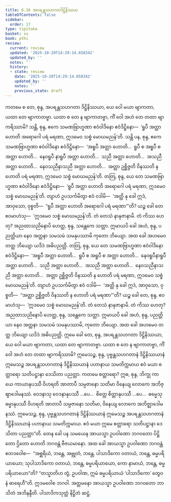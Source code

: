```yaml
---
title: 6.16 အပရန္တသဟဂတဒိဋ္ဌိနိဿယ
tableOfContents: false
sidebar:
  order: 17
type: tipitaka
basket: su
book: pthi
review:
  current: review
  updated: '2025-10-20T14:29:14.658342'
  updated_by: ''
  notes: ''
  history:
  - state: review
    date: '2025-10-20T14:29:14.658342'
    updated_by: ''
    notes: ''
    previous_state: draft
---
```



<DynamicBreadcrumb />


<ReviewStatus review={frontmatter.review} showDetails={true} />

<HypothesisAnnotation frontmatter={frontmatter} />

<Division number="194" book="pthi" e="ch" v="8" p="115">

<Paragraph number="390" book="pthi">
ကတမေ စ တေ, စုန္ဒ, အပရန္တသဟဂတာ ဒိဋ္ဌိနိဿယာ, ယေ ဝေါ မယာ ဗျာကတာ, ယထာ တေ ဗျာကာတဗ္ဗာ. ယထာ စ တေ န ဗျာကာတဗ္ဗာ, ကိံ ဝေါ အဟံ တေ တထာ ဗျာကရိဿာမိ? သန္တိ, စုန္ဒ, ဧကေ သမဏဗြာဟ္မဏာ ဧဝံဝါဒိနော ဧဝံဒိဋ္ဌိနော—  ‘ရူပီ အတ္တာ ဟောတိ အရောဂေါ ပရံ မရဏာ, ဣဒမေဝ သစ္စံ မောဃမညန်’တိ. သန္တိ ပန, စုန္ဒ, ဧကေ သမဏဗြာဟ္မဏာ ဧဝံဝါဒိနော ဧဝံဒိဋ္ဌိနော—  ‘အရူပီ အတ္တာ ဟောတိ…  ရူပီ စ အရူပီ စ အတ္တာ ဟောတိ…  နေဝရူပီ နာရူပီ အတ္တာ ဟောတိ…  သညီ အတ္တာ ဟောတိ…  အသညီ အတ္တာ ဟောတိ…  နေဝသညီနာသညီ အတ္တာ ဟောတိ…  အတ္တာ ဥစ္ဆိဇ္ဇတိ ဝိနဿတိ န ဟောတိ ပရံ မရဏာ, ဣဒမေဝ သစ္စံ မောဃမညန်’တိ. တတြ, စုန္ဒ, ယေ တေ သမဏဗြာဟ္မဏာ ဧဝံဝါဒိနော ဧဝံဒိဋ္ဌိနော—  ‘ရူပီ အတ္တာ ဟောတိ အရောဂေါ ပရံ မရဏာ, ဣဒမေဝ သစ္စံ မောဃမညန်’တိ. တျာဟံ ဥပသင်္ကမိတွာ ဧဝံ ဝဒါမိ—  ‘အတ္ထိ နု ခေါ ဣဒံ, အာဝုသော, ဝုစ္စတိ—  “ရူပီ အတ္တာ ဟောတိ အရောဂေါ ပရံ မရဏာ”’တိ? ယဉ္စ ခေါ တေ ဧဝမာဟံသု—  ‘ဣဒမေဝ သစ္စံ မောဃမညန်’တိ. တံ တေသံ နာနုဇာနာမိ. တံ ကိဿ ဟေတု? အညထာသညိနောပိ ဟေတ္ထ, စုန္ဒ, သန္တေကေ သတ္တာ. ဣမာယပိ ခေါ အဟံ, စုန္ဒ, ပညတ္တိယာ နေဝ အတ္တနာ သမသမံ သမနုပဿာမိ ကုတော ဘိယျော. အထ ခေါ အဟမေဝ တတ္ထ ဘိယျော ယဒိဒံ အဓိပညတ္တိ.
</Paragraph>

</Division>
<Division number="195" book="pthi" e="ch" v="8" p="115">

<Paragraph number="391" book="pthi">
တတြ, စုန္ဒ, ယေ တေ သမဏဗြာဟ္မဏာ ဧဝံဝါဒိနော ဧဝံဒိဋ္ဌိနော—  ‘အရူပီ အတ္တာ ဟောတိ…  ရူပီ စ အရူပီ စ အတ္တာ ဟောတိ…  နေဝရူပီနာရူပီ အတ္တာ ဟောတိ…  သညီ အတ္တာ ဟောတိ…  အသညီ အတ္တာ ဟောတိ…  နေဝသညီနာသညီ အတ္တာ ဟောတိ…  အတ္တာ ဥစ္ဆိဇ္ဇတိ ဝိနဿတိ န ဟောတိ ပရံ မရဏာ, ဣဒမေဝ သစ္စံ မောဃမညန်’တိ. တျာဟံ ဥပသင်္ကမိတွာ ဧဝံ ဝဒါမိ—  ‘အတ္ထိ နု ခေါ ဣဒံ, အာဝုသော, ဝုစ္စတိ—  “အတ္တာ ဥစ္ဆိဇ္ဇတိ ဝိနဿတိ န ဟောတိ ပရံ မရဏာ”’တိ? ယဉ္စ ခေါ တေ, စုန္ဒ, ဧဝမာဟံသု—  ‘ဣဒမေဝ သစ္စံ မောဃမညန်’တိ. တံ တေသံ နာနုဇာနာမိ. တံ ကိဿ ဟေတု? အညထာသညိနောပိ ဟေတ္ထ, စုန္ဒ, သန္တေကေ သတ္တာ. ဣမာယပိ ခေါ အဟံ, စုန္ဒ, ပညတ္တိယာ နေဝ အတ္တနာ သမသမံ သမနုပဿာမိ, ကုတော ဘိယျော. အထ ခေါ အဟမေဝ တတ္ထ ဘိယျော ယဒိဒံ အဓိပညတ္တိ. ဣမေ ခေါ တေ, စုန္ဒ, အပရန္တသဟဂတာ ဒိဋ္ဌိနိဿယာ, ယေ ဝေါ မယာ ဗျာကတာ, ယထာ တေ ဗျာကာတဗ္ဗာ. ယထာ စ တေ န ဗျာကာတဗ္ဗာ, ကိံ ဝေါ အဟံ တေ တထာ ဗျာကရိဿာမိ?
</Paragraph>

</Division>
<Division number="196" book="pthi" e="ch" v="8" p="116">

<Paragraph number="392" book="pthi">
ဣမေသဉ္စ, စုန္ဒ, ပုဗ္ဗန္တသဟဂတာနံ ဒိဋ္ဌိနိဿယာနံ ဣမေသဉ္စ အပရန္တသဟဂတာနံ ဒိဋ္ဌိနိဿယာနံ ပဟာနာယ သမတိက္ကမာယ ဧဝံ မယာ စတ္တာရော သတိပဋ္ဌာနာ ဒေသိတာ ပညတ္တာ. ကတမေ စတ္တာရော? ဣဓ, စုန္ဒ, ဘိက္ခု ကာယေ ကာယာနုပဿီ ဝိဟရတိ အာတာပီ သမ္ပဇာနော သတိမာ ဝိနေယျ လောကေ အဘိဇ္ဈာဒေါမနဿံ. ဝေဒနာသု ဝေဒနာနုပဿီ …ပေ…  စိတ္တေ စိတ္တာနုပဿီ …ပေ…  ဓမ္မေသု ဓမ္မာနုပဿီ ဝိဟရတိ အာတာပီ သမ္ပဇာနော သတိမာ, ဝိနေယျ လောကေ အဘိဇ္ဈာဒေါမနဿံ. ဣမေသဉ္စ, စုန္ဒ, ပုဗ္ဗန္တသဟဂတာနံ ဒိဋ္ဌိနိဿယာနံ ဣမေသဉ္စ အပရန္တသဟဂတာနံ ဒိဋ္ဌိနိဿယာနံ ပဟာနာယ သမတိက္ကမာယ. ဧဝံ မယာ ဣမေ စတ္တာရော သတိပဋ္ဌာနာ ဒေသိတာ ပညတ္တာ”တိ.
</Paragraph>

</Division>
<Division number="197" book="pthi" e="ch" v="8" p="116">

<Paragraph number="393" book="pthi">
တေန ခေါ ပန သမယေန အာယသ္မာ ဥပဝါဏော ဘဂဝတော ပိဋ္ဌိတော ဌိတော ဟောတိ ဘဂဝန္တံ ဗီဇယမာနော. အထ ခေါ အာယသ္မာ ဥပဝါဏော ဘဂဝန္တံ ဧတဒဝေါစ—  “အစ္ဆရိယံ, ဘန္တေ, အဗ္ဘုတံ, ဘန္တေ. ပါသာဒိကော ဝတာယံ, ဘန္တေ, ဓမ္မပရိယာယော; သုပါသာဒိကော ဝတာယံ, ဘန္တေ, ဓမ္မပရိယာယော, ကော နာမာယံ, ဘန္တေ, ဓမ္မပရိယာယော”တိ? “တသ္မာတိဟ တွံ, ဥပဝါဏ, ဣမံ ဓမ္မပရိယာယံ ‘ပါသာဒိကော’ တွေဝ နံ ဓာရေဟီ”တိ.
</Paragraph>

<Paragraph number="394" book="pthi">
ဣဒမဝေါစ ဘဂဝါ. အတ္တမနော အာယသ္မာ ဥပဝါဏော ဘဂဝတော ဘာသိတံ အဘိနန္ဒီတိ.

</Paragraph>
</Division>

<Paragraph number="395" type="center" book="pthi">
ပါသာဒိကသုတ္တံ နိဋ္ဌိတံ ဆဋ္ဌံ.
</Paragraph>